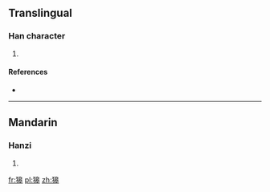 ==Translingual==

===Han character===
{{Han char|rn=94|rad=犬|as=10|sn=13|four=|canj=KHHAJ,XKHHA}}

# {{defn|Han|sort=犬10}}

====References====
* {{Han ref|kx=0717.110|dkj=20610|dj=1128.260|hdz=21363.020|uh=7346|ud=29510}}

----

==Mandarin==

===Hanzi===
{{cmn-hanzi|pin=[[háo]] ([[hao2]])|wg=hao<sup>2</sup>}}

# {{defn|lang=cmn|sort=犬10}}

[[fr:獆]]
[[pl:獆]]
[[zh:獆]]